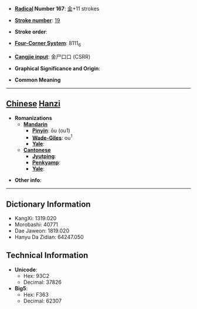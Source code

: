 * '''[[Wiktionary:Chinese radical index| Radical]] Number 167''': [[Wiktionary:Chinese radical index 金|金]]+11 strokes

* '''[[Wiktionary:Chinese total strokes index|Stroke number]]''': [[Wiktionary:Chinese total strokes index 19|19]]

* '''Stroke order''': 

* '''[[Wiktionary:Chinese four corner index|Four-Corner System]]''': 8111<sub>6</sub>

* '''[[Wiktionary:Chinese Cangjie index|Cangjie input]]''': 金尸口口 (CSRR)

* '''Graphical Significance and Origin''': 

* '''Common Meaning'''

----

== [[Chinese]] [[Hanzi]] ==

* '''Romanizations'''
** '''[[Mandarin]]'''
*** '''[[Pinyin]]''': ōu (ou1)
*** '''[[Wade-Giles]]''': ou<sup>1</sup>
*** '''[[Yale]]''': 
** '''[[Cantonese]]'''
*** '''[[Jyutping]]''':
*** '''[[Penkyamp]]''': 
*** '''[[Yale]]''': 

* '''Other info''': 

----

== Dictionary Information ==

* KangXi: 1319.020
* Morobashi: 40771
* Dae Jaweon: 1819.020
* Hanyu Da Zidian: 64247.050

== Technical Information ==

* '''Unicode''':
** Hex: 93C2
** Decimal: 37826
* '''Big5''':
** Hex: F363
** Decimal: 62307